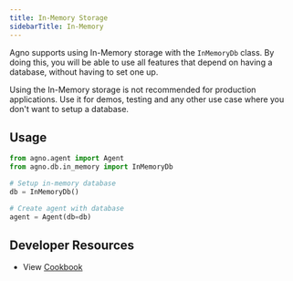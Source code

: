 ```yaml
---
title: In-Memory Storage
sidebarTitle: In-Memory
---
```


Agno supports using In-Memory storage with the `InMemoryDb` class. By doing this, you will be able to use all features that depend on having a database, without having to set one up.

<Warning>
Using the In-Memory storage is not recommended for production applications.
Use it for demos, testing and any other use case where you don't want to setup a database.
</Warning>

## Usage

```python
from agno.agent import Agent
from agno.db.in_memory import InMemoryDb

# Setup in-memory database
db = InMemoryDb()

# Create agent with database
agent = Agent(db=db)
```

## Developer Resources

- View [Cookbook](https://github.com/agno-agi/agno/tree/v2.0/cookbook/db/in_memory/in_memory_storage_for_agent.py)
